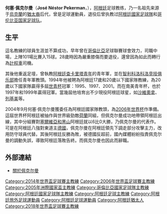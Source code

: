 {{reference|time=2007-10-30}}
{{noteTA
|G1=足球|G2=南美球會
|1=zh-hans:何塞;zh-hk:荷西;zh-tw:荷西;
|2=zh-hans:佩克尔曼;zh-hk:比格文;zh-tw:佩克曼;
|3=zh-hans:老虎; zh-hk:堤格雷斯; 3=zh:老虎队; zh-hk:堤格雷斯
|4=zh-hans:萨维奥拉;zh-hk:沙維奧拿;zh-tw:薩維奧拉;
|5=zh-hans:里克尔梅;zh-hk:列基美;zh-tw:里克爾梅;
}}
{{Football manager infobox
| playername = 何塞·佩克尔曼<br>José Pekerman
| image =[[File:José_Pekerman_Deportivo_Toluca_2007.jpg|150px]]
| fullname = José Néstor Pekerman
| nickname = 
| dateofbirth = {{birth date and age|1949|9|3}}
| cityofbirth = Villa Domínguez
| countryofbirth = [[阿根廷|阿根廷]]
| height = {{height|m=1.74}}
| clubnumber = 
| currentclub  = {{fb|Venezuela}} (領隊)
| position = [[中場|中場]]
 | youthyears1     =            | youthclubs1 = [[阿根廷青年|阿根廷青年]]
 | years1          = 1970–1974  | caps1 = 134  | goals1 = 12  | clubs1 = [[阿根廷青年|阿根廷青年]]
 | years2          = 1974–1977  | caps2 = 101  | goals2 = 15  | clubs2 = [[麥德林獨立|麥德林獨立]]
 | totalcaps       = 235 | totalgoals = 27
 | manageryears1   = 1981–1982  | managerclubs1 = [[查卡里塔青年|查卡里塔青年]] (青年隊)
 | manageryears2   = 1982–1992  | managerclubs2 = [[阿根廷青年|阿根廷青年]] (青年隊)
 | manageryears3   = 1992–1994  | managerclubs3 = [[科洛科洛竞技俱乐部|科洛科洛]] (青年隊)
 | manageryears4   = 1994–2001  | managerclubs4 = 阿根廷U20
 | manageryears5   = 2004–2006  | managerclubs5 = {{fb|Argentina}}
 | manageryears6   = 2007–2008  | managerclubs6 = [[托卢卡体育足球俱乐部|托卢卡]]
 | manageryears7   = 2009       | managerclubs7 = [[堤格雷斯|堤格雷斯]]
 | manageryears8   = 2012–2018 | managerclubs8 = {{fb|Colombia}}
 | manageryears9   = 2021– | managerclubs9 = {{fb|Venezuela}}

}}
'''何塞·佩克尔曼'''（'''José Néstor Pekerman'''，{{bd|1949年|9月3日|||P}}），[[阿根廷|阿根廷]]足球教练，乃一名祖先来源于[[烏克蘭|烏克蘭]]的[[猶太裔|猶太裔]]后代，曾是足球運動員，退役后曾执教过[[阿根廷國家足球隊|阿根廷國家足球隊]]和[[哥伦比亚国家足球队|哥伦比亚国家足球队]]。

==生平==
這名教練的球員生涯並不算成功，早年曾在[[哥倫比亞|哥倫比亞]]足球聯賽球會效力，司職中場，上陣101場比賽入15球。28歲時因為嚴重膝傷而要退役，還曾因為如此而轉行為[[計程車|計程車]]司機。

其後他重返足壇，曾執教[[阿根廷|阿根廷]][[查卡里塔青年|查卡里塔青年]]的青年軍，並在[[智利|智利]][[科洛科洛竞技俱乐部|科洛科洛竞技俱乐部]]擔任青年軍教頭。1994年他被聘為阿根廷17歲和20歲以下國家隊教練，為20歲以下國家隊贏得多屆[[世青杯|世青杯]]冠軍：1995、1997、2001。而在南美青年杯，也於1997年和1999年贏得冠軍。當幾屆他培育出不少現役阿根廷球星，如[[沙維奧拿|沙維奧拿]]、[[列基美|列基美]]等。

2004年9月何塞·佩克尔曼獲委任為阿根廷國家隊教頭，為[[2006年世界杯|2006年世界杯]]作準備。這屆世界杯阿根廷被抽作與世界級勁敵[[荷蘭國家足球隊|荷蘭]]同組，但佩克尔曼成功地帶領阿根廷出線，其中分組賽對[[塞爾維亞和黑山國家足球隊|塞爾維亞和黑山]]阿根廷就以6比0大勝，乃佩克尔曼的代表作。可是在阿根廷八強對東道主[[德國國家足球隊|德國]]，佩克尔曼在阿根廷領先下調走部分攻擊主力，改用防守球員代替。其後阿根廷反勝為敗，被德國反超前，國內媒體紛紛指責佩克尔曼的調動失誤，導致阿根廷落敗告終。而佩克尔曼也因此而辭職。

==外部連結==
*[https://web.archive.org/web/20010503011339/http://www.geocities.com/Pipeline/Reef/8785/documentoshtm/josepekerman.htm 關於佩克尔曼]{{es icon}}

{{2005年洲際國家盃足球賽阿根廷參賽名單}}
{{2006年世界杯足球赛阿根廷参赛名单}}
{{2014年世界杯足球赛哥伦比亚参赛名单}}
{{2016年美洲盃足球賽哥倫比亞參賽名單}}
{{2018年世界盃足球賽哥倫比亞參賽名單}}
{{DEFAULTSORT:Pekerman, Jose}}
[[Category:2014年世界盃足球賽主教練|Category:2014年世界盃足球賽主教練]]
[[Category:2006年世界盃足球賽主教練|Category:2006年世界盃足球賽主教練]]
[[Category:2005年洲際國家盃主教練|Category:2005年洲際國家盃主教練]]
[[Category:哥倫比亞國家足球隊主教練|Category:哥倫比亞國家足球隊主教練]]
[[Category:阿根廷國家足球隊主教練|Category:阿根廷國家足球隊主教練]]
[[Category:阿根廷足球主教練|Category:阿根廷足球主教練]]
[[Category:阿根廷旅外足球運動員|Category:阿根廷旅外足球運動員]]
[[Category:阿根廷足球運動員|Category:阿根廷足球運動員]]
[[Category:阿根廷猶太人|Category:阿根廷猶太人]]
[[Category:2018年世界盃足球賽主教練|Category:2018年世界盃足球賽主教練]]